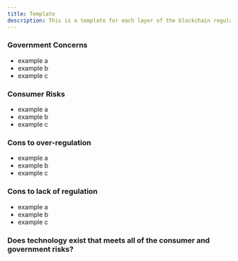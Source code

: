```yaml
---
title: Template
description: This is a template for each layer of the blockchain regulation matrix. This layer is in progress and needs your contribution.
---
```



### Government Concerns

- example a
- example b
- example c

### Consumer Risks

- example a
- example b
- example c

### Cons to over-regulation

- example a
- example b
- example c

### Cons to lack of regulation

- example a
- example b
- example c

### Does technology exist that meets all of the consumer and government risks?
